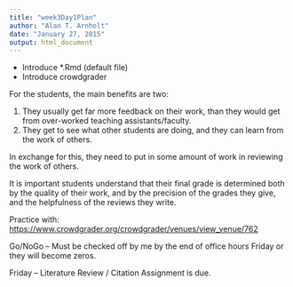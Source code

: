 ```yaml
---
title: "week3Day1Plan"
author: "Alan T. Arnholt"
date: "January 27, 2015"
output: html_document
---
```


* Introduce *.Rmd (default file)
* Introduce crowdgrader

For the students, the main benefits are two:

1)  They usually get far more feedback on their work, than they would get from over-worked teaching assistants/faculty.
2)	They get to see what other students are doing, and they
 can learn from the work of others. 

In exchange for this, they need to put in some amount of work in reviewing the work of others. 

It is important students understand that their final grade is determined both by the quality of their work, and by the precision of the grades they give, and the helpfulness of the reviews they write.

Practice with: 
[https://www.crowdgrader.org/crowdgrader/venues/view_venue/762](https://www.crowdgrader.org/crowdgrader/venues/view_venue/762)

Go/NoGo – Must be checked off by me by the end of office hours Friday or they will become zeros.

Friday – Literature Review / Citation Assignment is due.
